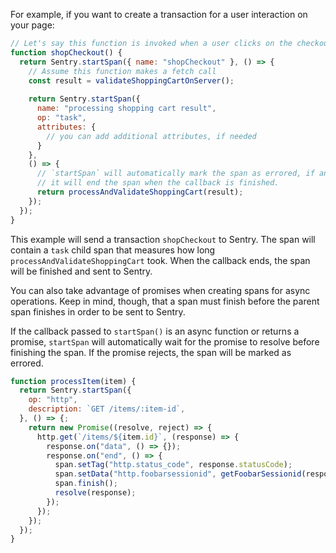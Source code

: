 For example, if you want to create a transaction for a user interaction on your page:

```javascript
// Let's say this function is invoked when a user clicks on the checkout button of your shop
function shopCheckout() {
  return Sentry.startSpan({ name: "shopCheckout" }, () => {
    // Assume this function makes a fetch call
    const result = validateShoppingCartOnServer();
    
    return Sentry.startSpan({ 
      name: "processing shopping cart result",
      op: "task",
      attributes: {
        // you can add additional attributes, if needed
      }
    }, 
    () => {
      // `startSpan` will automatically mark the span as errored, if an exception is thrown
      // it will end the span when the callback is finished.
      return processAndValidateShoppingCart(result);
    });
  });
}
```

This example will send a transaction `shopCheckout` to Sentry. The span will contain a `task` child span that measures how long `processAndValidateShoppingCart` took. When the callback ends, the span will be finished and sent to Sentry.

You can also take advantage of promises when creating spans for async operations. Keep in mind, though, that a span must finish before the parent span finishes in order to be sent to Sentry.

If the callback passed to `startSpan()` is an async function or returns a promise, `startSpan` will automatically wait for the promise to resolve before finishing the span. If the promise rejects, the span will be marked as errored.

```javascript
function processItem(item) {
  return Sentry.startSpan({
    op: "http",
    description: `GET /items/:item-id`,
  }, () => {;
    return new Promise((resolve, reject) => {
      http.get(`/items/${item.id}`, (response) => {
        response.on("data", () => {});
        response.on("end", () => {
          span.setTag("http.status_code", response.statusCode);
          span.setData("http.foobarsessionid", getFoobarSessionid(response));
          span.finish();
          resolve(response);
        });
      });
    });
  });
}
```

